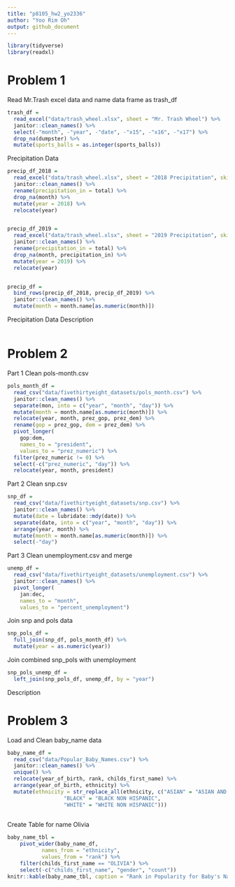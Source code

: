 ```yaml
---
title: "p8105_hw2_yo2336"
author: "Yoo Rim Oh"
output: github_document
---
```

```r
library(tidyverse)
library(readxl)
```

# Problem 1

Read Mr.Trash excel data and name data frame as trash_df
```r
trash_df = 
  read_excel("data/trash_wheel.xlsx", sheet = "Mr. Trash Wheel") %>%
  janitor::clean_names() %>%
  select(-"month", -"year", -"date", -"x15", -"x16", -"x17") %>%
  drop_na(dumpster) %>%
  mutate(sports_balls = as.integer(sports_balls))
```


Precipitation Data
```r
precip_df_2018 =
  read_excel("data/trash_wheel.xlsx", sheet = "2018 Precipitation", skip = 1) %>%
  janitor::clean_names() %>%
  rename(precipitation_in = total) %>%
  drop_na(month) %>%
  mutate(year = 2018) %>%
  relocate(year)


precip_df_2019 =
  read_excel("data/trash_wheel.xlsx", sheet = "2019 Precipitation", skip = 1) %>%
  janitor::clean_names() %>%
  rename(precipitation_in = total) %>%
  drop_na(month, precipitation_in) %>%
  mutate(year = 2019) %>%
  relocate(year)


precip_df =
  bind_rows(precip_df_2018, precip_df_2019) %>%
  janitor::clean_names() %>%
  mutate(month = month.name[as.numeric(month)])
```

Precipitation Data Description
```r

```


# Problem 2


Part 1 Clean pols-month.csv
```r
pols_month_df =
  read_csv("data/fivethirtyeight_datasets/pols_month.csv") %>%
  janitor::clean_names() %>%
  separate(mon, into = c("year", "month", "day")) %>%
  mutate(month = month.name[as.numeric(month)]) %>%
  relocate(year, month, prez_gop, prez_dem) %>%
  rename(gop = prez_gop, dem = prez_dem) %>%
  pivot_longer(
    gop:dem,
    names_to = "president",
    values_to = "prez_numeric") %>%
  filter(prez_numeric != 0) %>%
  select(-c("prez_numeric", "day")) %>%
  relocate(year, month, president)
```

Part 2 Clean snp.csv

```r
snp_df =
  read_csv("data/fivethirtyeight_datasets/snp.csv") %>%
  janitor::clean_names() %>%
  mutate(date = lubridate::mdy(date)) %>%
  separate(date, into = c("year", "month", "day")) %>%
  arrange(year, month) %>%
  mutate(month = month.name[as.numeric(month)]) %>%
  select(-"day")
```

Part 3 Clean unemployment.csv and merge

```r
unemp_df =
  read_csv("data/fivethirtyeight_datasets/unemployment.csv") %>%
  janitor::clean_names() %>%
  pivot_longer(
    jan:dec,
    names_to = "month",
    values_to = "percent_unemployment")
```

Join snp and pols data

```r
snp_pols_df =
  full_join(snp_df, pols_month_df) %>%
  mutate(year = as.numeric(year))
```

Join combined snp_pols with unemployment

```r
snp_pols_unemp_df =
  left_join(snp_pols_df, unemp_df, by = "year")
```

Description


# Problem 3

Load and Clean baby_name data

```r
baby_name_df =
  read_csv("data/Popular_Baby_Names.csv") %>%
  janitor::clean_names() %>%
  unique() %>%
  relocate(year_of_birth, rank, childs_first_name) %>%
  arrange(year_of_birth, ethnicity) %>%
  mutate(ethnicity = str_replace_all(ethnicity, c("ASIAN" = "ASIAN AND PACIFIC ISLANDER", 
                  "BLACK" = "BLACK NON HISPANIC", 
                  "WHITE" = "WHITE NON HISPANIC")))
  
```

Create Table for name Olivia

```r
baby_name_tbl = 
    pivot_wider(baby_name_df,
           names_from = "ethnicity",
           values_from = "rank") %>%
    filter(childs_first_name == "OLIVIA") %>%
    select(-c("childs_first_name", "gender", "count"))
knitr::kable(baby_name_tbl, caption = "Rank in Popularity for Baby's Name Olivia")
               
```

